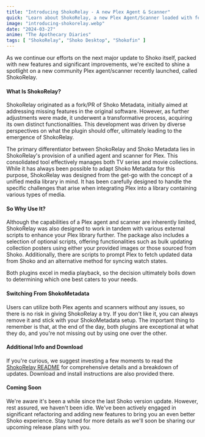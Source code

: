 ```yaml
---
title: "Introducing ShokoRelay - A new Plex Agent & Scanner"
quick: "Learn about ShokoRelay, a new Plex Agent/Scanner loaded with features. "
image: "introducing-shokorelay.webp"
date: "2024-03-27"
anime: "The Apothecary Diaries"
tags: [ "ShokoRelay", "Shoko Desktop", "Shokofin" ]
---
```


As we continue our efforts on the next major update to Shoko itself, packed with new features and significant
improvements, we're excited to shine a spotlight on a new community Plex agent/scanner recently launched, called
ShokoRelay.

#### What Is ShokoRelay?

ShokoRelay originated as a fork/PR of Shoko Metadata, initially aimed at addressing missing features in the original
software. However, as further adjustments were made, it underwent a transformative process, acquiring its own distinct
functionalities. This development was driven by diverse perspectives on what the plugin should offer, ultimately leading
to the emergence of ShokoRelay.

The primary differentiator between ShokoRelay and Shoko Metadata lies in ShokoRelay's provision of a unified agent and
scanner for Plex. This consolidated tool effectively manages both TV series and movie collections. While it has always
been possible to adapt Shoko Metadata for this purpose, ShokoRelay was designed from the get-go with the concept of a
unified media library in mind. It has been carefully designed to handle the specific challenges that arise when
integrating Plex into a library containing various types of media.

#### So Why Use It?

Although the capabilities of a Plex agent and scanner are inherently limited, ShokoRelay was also designed to work in
tandem with various external scripts to enhance your Plex library further. The package also includes a selection of
optional scripts, offering functionalities such as bulk updating collection posters using either your provided images or
those sourced from Shoko. Additionally, there are scripts to prompt Plex to fetch updated data from Shoko and an
alternative method for syncing watch states.

Both plugins excel in media playback, so the decision ultimately boils down to determining which one best caters to your
needs.

#### Switching From ShokoMetadata

Users can utilize both Plex agents and scanners without any issues, so there is no risk in giving ShokoRelay a try. If
you don't like it, you can always remove it and stick with your ShokoMetadata setup. The important thing to remember is
that, at the end of the day, both plugins are exceptional at what they do, and you're not missing out by using one over
the other.

#### Additional Info and Download

If you're curious, we suggest investing a few moments to read
the [ShokoRelay README](https://github.com/natyusha/ShokoRelay.bundle) for comprehensive details and a breakdown of
updates. Download and install instructions are also provided there.

#### Coming Soon

We're aware it's been a while since the last Shoko version update. However, rest assured, we haven't been idle. We've
been actively engaged in significant refactoring and adding new features to bring you an even better Shoko experience.
Stay tuned for more details as we'll soon be sharing our upcoming release plans with you.
